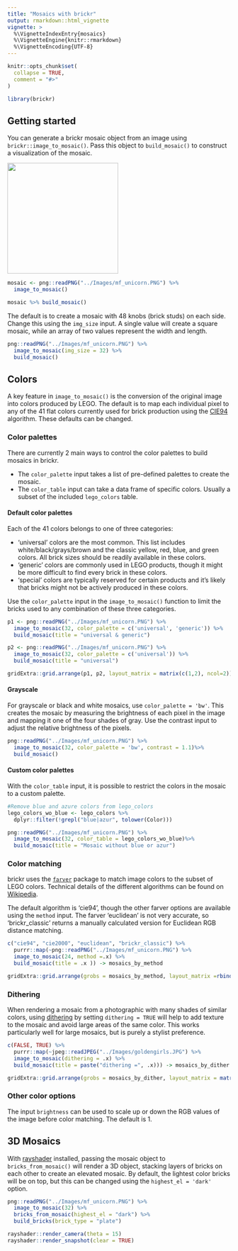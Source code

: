 ```yaml
---
title: "Mosaics with brickr"
output: rmarkdown::html_vignette
vignette: >
  %\VignetteIndexEntry{mosaics}
  %\VignetteEngine{knitr::rmarkdown}
  %\VignetteEncoding{UTF-8}
---
```


```r
knitr::opts_chunk$set(
  collapse = TRUE,
  comment = "#>"
)
```

```r
library(brickr)
```

## Getting started

You can generate a brickr mosaic object from an image using `brickr::image_to_mosaic()`. Pass this object to `build_mosaic()` to construct a visualization of the mosaic.

![](../Images/mf_unicorn.PNG){ width='250px' }

```r
mosaic <- png::readPNG("../Images/mf_unicorn.PNG") %>% 
  image_to_mosaic()

mosaic %>% build_mosaic()
```

The default is to create a mosaic with 48 knobs (brick studs) on each side. Change this using the `img_size` input. A single value will create a square mosaic, while an array of two values represent the width and length.

```r
png::readPNG("../Images/mf_unicorn.PNG") %>% 
  image_to_mosaic(img_size = 32) %>% 
  build_mosaic()
```

## Colors

A key feature in `image_to_mosaic()` is the conversion of the original image into colors produced by LEGO. The default is to map each individual pixel to any of the 41 flat colors currently used for brick production using the [CIE94](https://en.wikipedia.org/wiki/Color_difference#CIE94) algorithm. These defaults can be changed.

### Color palettes

There are currently 2 main ways to control the color palettes to build mosaics in brickr. 

  - The `color_palette` input takes a list of pre-defined palettes to create the mosaic.
  - The `color_table` input can take a data frame of specific colors. Usually a subset of the included `lego_colors` table.

#### Default color palettes

Each of the 41 colors belongs to one of three categories:

  - 'universal' colors are the most common. This list includes white/black/grays/brown and the classic yellow, red, blue, and green colors. All brick sizes should be readily available in these colors.
  - 'generic' colors are commonly used in LEGO products, though it might be more difficult to find every brick in these colors.
  - 'special' colors are typically reserved for certain products and it's likely that bricks might not be actively produced in these colors.
  
Use the `color_palette` input in the `image_to_mosaic()` function to limit the bricks used to any combination of these three categories.

```r
p1 <- png::readPNG("../Images/mf_unicorn.PNG") %>% 
  image_to_mosaic(32, color_palette = c('universal', 'generic')) %>% 
  build_mosaic(title = "universal & generic")

p2 <- png::readPNG("../Images/mf_unicorn.PNG") %>% 
  image_to_mosaic(32, color_palette = c('universal')) %>% 
  build_mosaic(title = "universal")

gridExtra::grid.arrange(p1, p2, layout_matrix = matrix(c(1,2), ncol=2))

```

#### Grayscale

For grayscale or black and white mosaics, use `color_palette = 'bw'`. This creates the mosaic by measuring the brightness of each pixel in the image and mapping it one of the four shades of gray. Use the contrast input to adjust the relative brightness of the pixels.

```r
png::readPNG("../Images/mf_unicorn.PNG") %>% 
  image_to_mosaic(32, color_palette = 'bw', contrast = 1.1)%>% 
  build_mosaic()
```

#### Custom color palettes

With the `color_table` input, it is possible to restrict the colors in the mosaic to a custom palette. 

```r
#Remove blue and azure colors from lego_colors
lego_colors_wo_blue <- lego_colors %>% 
  dplyr::filter(!grepl("blue|azur", tolower(Color)))

png::readPNG("../Images/mf_unicorn.PNG") %>% 
  image_to_mosaic(32, color_table = lego_colors_wo_blue)%>% 
  build_mosaic(title = "Mosaic without blue or azur")
```

### Color matching

brickr uses the [`farver`](https://cran.r-project.org/web/packages/farver/index.html) package to match image colors to the subset of LEGO colors. Technical details of the different algorithms can be found on [Wikipedia](https://en.wikipedia.org/wiki/Color_difference).

The default algorithm is 'cie94', though the other farver options are available using the `method` input. The farver 'euclidean' is not very accurate, so 'brickr_classic' returns a manually calculated version for Euclidean RGB distance matching.

```r
c("cie94", "cie2000", "euclidean", "brickr_classic") %>% 
  purrr::map(~png::readPNG("../Images/mf_unicorn.PNG") %>% 
  image_to_mosaic(24, method =.x) %>% 
  build_mosaic(title = .x )) -> mosaics_by_method

gridExtra::grid.arrange(grobs = mosaics_by_method, layout_matrix =rbind(c(1,2),c(3,4)))

```

### Dithering

When rendering a mosaic from a photographic with many shades of similar colors, using [dithering](https://en.wikipedia.org/wiki/Floyd%E2%80%93Steinberg_dithering) by setting `dithering = TRUE` will help to add texture to the mosaic and avoid large areas of the same color. This works particularly well for large mosaics, but is purely a stylist preference.

```r
c(FALSE, TRUE) %>% 
  purrr::map(~jpeg::readJPEG("../Images/goldengirls.JPG") %>% 
  image_to_mosaic(dithering = .x) %>% 
  build_mosaic(title = paste("dithering =", .x))) -> mosaics_by_dither

gridExtra::grid.arrange(grobs = mosaics_by_dither, layout_matrix = matrix(c(1,2), ncol=2))
```

### Other color options

The input `brightness` can be used to scale up or down the RGB values of the image before color matching. The default is 1.

## 3D Mosaics

With [rayshader](https://www.rayshader.com/) installed, passing the mosaic object to `bricks_from_mosaic()` will render a 3D object, stacking layers of bricks on each other to create an elevated mosaic. By default, the lightest color bricks will be on top, but this can be changed using the `highest_el = 'dark'` option.

```r
png::readPNG("../Images/mf_unicorn.PNG") %>% 
  image_to_mosaic(32) %>% 
  bricks_from_mosaic(highest_el = "dark") %>% 
  build_bricks(brick_type = "plate")

rayshader::render_camera(theta = 15)
rayshader::render_snapshot(clear = TRUE)
```
